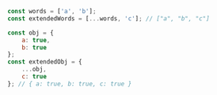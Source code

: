 ```js
const words = ['a', 'b'];
const extendedWords = [...words, 'c']; // ["a", "b", "c"]

const obj = {
    a: true,
    b: true
};
const extendedObj = {
    ...obj,
    c: true
}; // { a: true, b: true, c: true }
```
